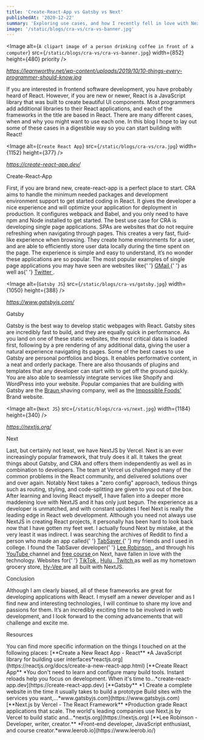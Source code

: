 ```yaml
---
title: 'Create-React-App vs Gatsby vs Next'
publishedAt: '2020-12-22'
summary: 'Exploring use cases, and how I recently fell in love with Next'
image: '/static/blogs/cra-vs/cra-vs-banner.jpg'
---
```


<Image
  alt={`A clipart image of a person drinking coffee in front of a computer`}
  src={`/static/blogs/cra-vs/cra-vs-banner.jpg`}
  width={852}
  height={480}
  priority
/>

_<Link href="https://learnworthy.net/wp-content/uploads/2019/10/10-things-every-programmer-should-know.jpg">
https://learnworthy.net/wp-content/uploads/2019/10/10-things-every-programmer-should-know.jpg</Link>_

<Divider />

<Paragraph>
  If you are interested in frontend software development, you have probably
  heard of React. However, if you are new or newer, React is a JavaScript
  library that was built to create beautiful UI components. Most programmers add
  additional libraries to their React applications, and each of the frameworks
  in the title are based in React. There are many different cases, when and why
  you might want to use each one. In this blog I hope to lay out some of these
  cases in a digestible way so you can start building with React!
</Paragraph>

<Divider />

<Image
  alt={`Create React App`}
  src={`/static/blogs/cra-vs/cra.jpg`}
  width={1152}
  height={377}
/>

_<Link href="https://create-react-app.dev/">
https://create-react-app.dev/</Link>_

<Divider />

<Heading>Create-React-App</Heading>

<Paragraph>
  First, if you are brand new, create-react-app is a perfect place to start. CRA
  aims to handle the minimum needed packages and development environment support
  to get started coding in React. It gives the developer a nice experience and
  will optimize your application for deployment in production. It configures
  webpack and Babel, and you only need to have npm and Node installed to get
  started.
</Paragraph>

<Paragraph>
  The best use case for CRA is developing single page applications. SPAs are
  websites that do not require refreshing when navigating through pages. This
  creates a very fast, fluid-like experience when browsing. They create home
  environments for a user, and are able to efficiently store user data locally
  during the time spent on the page. The experience is simple and easy to
  understand, it’s no wonder these applications are so popular.
</Paragraph>

<Paragraph>
  The most popular examples of single page applications you may have seen are
  websites like{' '}
  <a href="http://gmail.com">
    <u>GMail</u>
  </a>{' '}
  as well as{' '}
  <a href="http://twitter.com">
    <u>Twitter</u>
  </a>
  .
</Paragraph>

<Divider />

<Image
  alt={`Gatsby JS`}
  src={`/static/blogs/cra-vs/gatsby.jpg`}
  width={1050}
  height={388}
/>

_<Link href="https://www.gatsbyjs.com/">
https://www.gatsbyjs.com/</Link>_

<Divider />

<Heading>Gatsby</Heading>

<Paragraph>
  Gatsby is the best way to develop static webpages with React. Gatsby sites are
  incredibly fast to build, and they are equally quick in performance. As you
  land on one of these static websites, the most critical data is loaded first,
  following by a pre rendering of any additional data, giving the user a natural
  experience navigating its pages.
</Paragraph>

<Paragraph>
  Some of the best cases to use Gatsby are personal portfolios and blogs. It
  enables performative content, in a neat and orderly package. There are also
  thousands of plugins and templates that any developer can start with to get
  off the ground quickly. You are also able to seamlessly integrate services
  like Shopify and WordPress into your website.
</Paragraph>

<Paragraph>
  Popular companies that are building with Gatsby are the
  <a href="https://us.braun.com">
    <u>Braun</u>
  </a> shaving company, well as the <a href="https://www.impossiblefoods.com">
    <u>Impossible Foods'</u>
  </a> Brand website.
</Paragraph>

<Divider />

<Image
  alt={`Next JS`}
  src={`/static/blogs/cra-vs/next.jpg`}
  width={1184}
  height={340}
/>

_<Link href="https://nextjs.org/">
https://nextjs.org/</Link>_

<Divider />

<Heading>Next</Heading>

<Paragraph>
  Last, but certainly not least, we have NextJS by Vercel. Next is an ever
  increasingly popular framework, that truly does it all. It takes the great
  things about Gatsby, and CRA and offers them independently as well as in
  combination to developers. The team at Vercel us challenged many of the common
  problems in the React community, and delivered solutions over and over again.
  Notably Next takes a "zero config" approach, tedious things such as routing,
  styling, and code-splitting are given to you out of the box.
</Paragraph>

<Paragraph>
  After learning and loving React myself, I have fallen into a deeper more
  maddening love with NextJS and it has only just begun. The experience as a
  developer is unmatched, and with constant updates I feel Next is really the
  leading edge in React web development. Although you need not always use NextJS
  in creating React projects, it personally has been hard to look back now that
  I have gotten my feet wet.
</Paragraph>

<Paragraph>
  I actually found Next by mistake, at the very least it was indirect. I was
  searching the archives of Reddit to find a person who made an app called{' '}
  <a href="https://www.reddit.com/r/iastate/comments/3i5byz/tabsaver_shows_drink_deals_in_ames_now_officially/">
    <u>TabSaver</u>
  </a>{' '}
  my friends and I used in college. I found the TabSaver developer{' '}
  <a href="https://leerob.io">
    <u>Lee Robinson</u>
  </a>
  , and through his <a href="https://youtube.com/user/MaStaleee">
    <u>YouTube</u>
  </a> channel and <a href="https://masteringnextjs.com">
    <u>free course</u>
  </a> on Next, have fallen in love with the technology.
</Paragraph>

<Paragraph>
  Websites for{' '}
  <a href="http://tiktok.com">
    <u>TikTok</u>
  </a>
  , <a href="(http://hulu.com">
    <u>Hulu</u>
  </a> ,<a href="http://twitch.tv">
    <u>Twitch</u>
  </a> as well as my hometown grocery store, <a href="https://www.hy-vee.com">
    <u>Hy-Vee</u>
  </a> are all built with NextJS.
</Paragraph>

<Divider />

<Heading>Conclusion</Heading>

<Paragraph>
  Although I am clearly biased, all of these frameworks are great for developing
  applications with React. I myself am a newer developer and as I find new and
  interesting technologies, I will continue to share my love and passions for
  them. It’s an incredibly exciting time to be involved in web development, and
  I look forward to the coming advancements that will challenge and excite me.
</Paragraph>

<Divider />

<Heading>Resources</Heading>

<Paragraph>
  You can find more specific information on the things I touched on at the
  following places:
</Paragraph>

<Paragraph>
  [**Create a New React App - React** *A JavaScript library for building user
  interfaces*reactjs.org](https://reactjs.org/docs/create-a-new-react-app.html)
  [**Create React App** *You don't need to learn and configure many build tools.
  Instant reloads help you focus on development. When it's time
  to…*create-react-app.dev](https://create-react-app.dev)
</Paragraph>

<Paragraph>
  [**Gatsby** *1 Create a complete website in the time it usually takes to build
  a prototype Build sites with the services you
  want,…*www.gatsbyjs.com](https://www.gatsbyjs.com)
</Paragraph>

<Paragraph>
  [**Next.js by Vercel - The React Framework** *Production grade React
  applications that scale. The world's leading companies use Next.js by Vercel
  to build static and…*nextjs.org](https://nextjs.org)
</Paragraph>

<Paragraph>
  [**Lee Robinson - Developer, writer, creator.** *Front-end developer,
  JavaScript enthusiast, and course
  creator.*www.leerob.io](https://www.leerob.io/)
</Paragraph>
